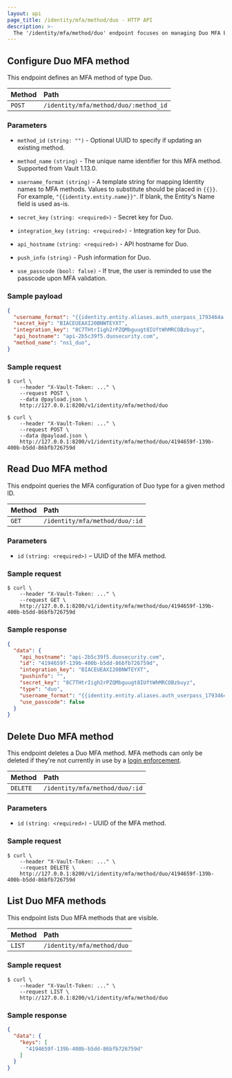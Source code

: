 ```yaml
---
layout: api
page_title: /identity/mfa/method/duo - HTTP API
description: >-
  The '/identity/mfa/method/duo' endpoint focuses on managing Duo MFA behaviors in OpenBao.
---
```


## Configure Duo MFA method

This endpoint defines an MFA method of type Duo.

| Method | Path                           |
| :----- | :----------------------------- |
| `POST` | `/identity/mfa/method/duo/:method_id` |

### Parameters

- `method_id` `(string: "")` - Optional UUID to specify if updating an existing method.

- `method_name` `(string)` - The unique name identifier for this MFA method. Supported from Vault 1.13.0.

- `username_format` `(string)` - A template string for mapping Identity names to MFA methods. Values to substitute should be placed in `{{}}`. For example, `"{{identity.entity.name}}"`. If blank, the Entity's Name field is used as-is.

- `secret_key` `(string: <required>)` - Secret key for Duo.

- `integration_key` `(string: <required>)` - Integration key for Duo.

- `api_hostname` `(string: <required>)` - API hostname for Duo.

- `push_info` `(string)` - Push information for Duo.

- `use_passcode` `(bool: false)` - If true, the user is reminded to use the passcode upon MFA validation.

### Sample payload

```json
{
  "username_format": "{{identity.entity.aliases.auth_userpass_1793464a.name}}",
  "secret_key": "BIACEUEAXI20BNWTEYXT",
  "integration_key": "8C7THtrIigh2rPZQMbguugt8IUftWhMRCOBzbuyz",
  "api_hostname": "api-2b5c39f5.duosecurity.com",
  "method_name": "ns1_duo",
}
```

### Sample request

```shell-session
$ curl \
    --header "X-Vault-Token: ..." \
    --request POST \
    --data @payload.json \
    http://127.0.0.1:8200/v1/identity/mfa/method/duo
```

```shell-session
$ curl \
    --header "X-Vault-Token: ..." \
    --request POST \
    --data @payload.json \
    http://127.0.0.1:8200/v1/identity/mfa/method/duo/4194659f-139b-400b-b5dd-86bfb726759d
```

## Read Duo MFA method

This endpoint queries the MFA configuration of Duo type for a given method
ID.

| Method | Path                           |
| :----- | :----------------------------- |
| `GET`  | `/identity/mfa/method/duo/:id` |

### Parameters

- `id` `(string: <required>)` – UUID of the MFA method.

### Sample request

```shell-session
$ curl \
    --header "X-Vault-Token: ..." \
    --request GET \
    http://127.0.0.1:8200/v1/identity/mfa/method/duo/4194659f-139b-400b-b5dd-86bfb726759d
```

### Sample response

```json
{
  "data": {
    "api_hostname": "api-2b5c39f5.duosecurity.com",
    "id": "4194659f-139b-400b-b5dd-86bfb726759d",
    "integration_key": "BIACEUEAXI20BNWTEYXT",
    "pushinfo": "",
    "secret_key": "8C7THtrIigh2rPZQMbguugt8IUftWhMRCOBzbuyz",
    "type": "duo",
    "username_format": "{{identity.entity.aliases.auth_userpass_1793464a.name}}",
    "use_passcode": false
  }
}
```

## Delete Duo MFA method

This endpoint deletes a Duo MFA method. MFA methods can only be deleted if they're not currently in use
by a [login enforcement](/vault/api-docs/secret/identity/mfa/login-enforcement).

| Method   | Path                           |
| :------- | :----------------------------- |
| `DELETE` | `/identity/mfa/method/duo/:id` |

### Parameters

- `id` `(string: <required>)` - UUID of the MFA method.

### Sample request

```shell-session
$ curl \
    --header "X-Vault-Token: ..." \
    --request DELETE \
    http://127.0.0.1:8200/v1/identity/mfa/method/duo/4194659f-139b-400b-b5dd-86bfb726759d
```

## List Duo MFA methods

This endpoint lists Duo MFA methods that are visible.

| Method | Path                       |
| :----- | :------------------------- |
| `LIST` | `/identity/mfa/method/duo` |

### Sample request

```shell-session
$ curl \
    --header "X-Vault-Token: ..." \
    --request LIST \
    http://127.0.0.1:8200/v1/identity/mfa/method/duo
```

### Sample response

```json
{
  "data": {
    "keys": [
      "4194659f-139b-400b-b5dd-86bfb726759d"
    ]
  }
}
```
